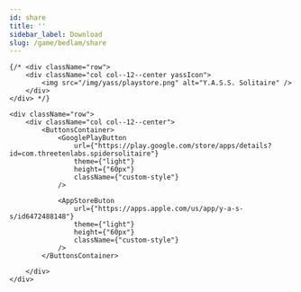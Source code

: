 ```yaml
---
id: share
title: ''
sidebar_label: Download
slug: /game/bedlam/share
---
```



    {/* <div className="row">
        <div className="col col--12--center yassIcon">
            <img src="/img/yass/playstore.png" alt="Y.A.S.S. Solitaire" />
        </div>
    </div> */}

    <div className="row">
        <div className="col col--12--center">
            <ButtonsContainer>
                <GooglePlayButton
                    url={"https://play.google.com/store/apps/details?id=com.threetenlabs.spidersolitaire"}
                    theme={"light"}
                    height={"60px"}
                    className={"custom-style"}
                />

                <AppStoreButon
                    url={"https://apps.apple.com/us/app/y-a-s-s/id6472488148"}
                    theme={"light"}
                    height={"60px"}
                    className={"custom-style"}
                />
            </ButtonsContainer>

        </div>
    </div>

